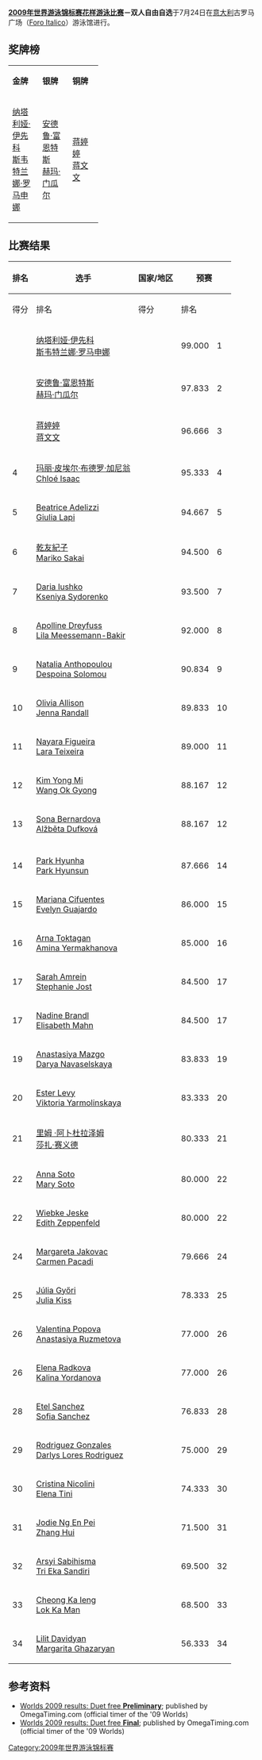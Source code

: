 {{Link style|time=2015-12-13T12:19:11+00:00}}
{{noteTA|G1=Aquatics}}
{{2009年世界游泳锦标赛}}
{{main|2009年世界游泳锦标赛花样游泳比赛}}

'''[[2009年世界游泳锦标赛花样游泳比赛|2009年世界游泳锦标赛花样游泳比赛]]－双人自由自选'''于7月24日在[[意大利|意大利]]古罗马广场（[[:en:Foro_Italico|Foro Italico]]）游泳馆进行。

== 奖牌榜 ==

{| class="wikitable" style="text-align:center" width=60%
|- align="center"
| width=20% bgcolor=gold|'''金牌'''|| width=20% bgcolor=silver|'''银牌'''|| width=20% bgcolor=CC9966|'''铜牌'''
|-
|[[纳塔利娅·伊先科|纳塔利娅·伊先科]]<br />[[斯韦特兰娜·罗马申娜|斯韦特兰娜·罗马申娜]]<br />{{RUS}}
|[[安德鲁·富恩特斯|安德鲁·富恩特斯]]<br />[[赫玛·门瓜尔|赫玛·门瓜尔]]<br />{{ESP}}
|[[蒋婷婷|蒋婷婷]]<br />[[蒋文文|蒋文文]]<br />{{CHN}}
|}

== 比赛结果 ==

{| class="wikitable" style="text-align:center;font-family:Arial" width=60%
|-
!rowspan="2"|排名!!rowspan="2"|选手!!rowspan="2"|国家/地区!!colspan="2"|预赛!!colspan="2"|决赛
|-
!得分!!排名!!得分!!排名
|-bgcolor=ccffcc
| {{gold01}}   ||align=left| [[纳塔利娅·伊先科|纳塔利娅·伊先科]]<br />[[斯韦特兰娜·罗马申娜|斯韦特兰娜·罗马申娜]] ||align=left|{{RUS}}|| 99.000 ||1 || 98.833  || '''1'''
|-bgcolor=ccffcc
| {{silver02}}   ||align=left| [[安德鲁·富恩特斯|安德鲁·富恩特斯]]<br />[[赫玛·门瓜尔|赫玛·门瓜尔]] ||align=left|  {{ESP}} ||97.833 || 2 || 98.333  ||'''2'''
|-bgcolor=ccffcc
| {{bronze03}} ||align=left| [[蒋婷婷|蒋婷婷]]<br />[[蒋文文|蒋文文]] ||align=left|{{CHN}}|| 96.666 || 3 ||  97.000  ||  '''3'''
|-bgcolor=ccffcc
| 4  ||align=left| [[玛丽·皮埃尔·布德罗·加尼翁|玛丽·皮埃尔·布德罗·加尼翁]]<br />[[Chloé_Isaac|Chloé Isaac]] ||align=left|{{CAN}}||95.333 || 4 || 95.833  || '''4'''
|-bgcolor=ccffcc
|  5 ||align=left| [[Beatrice_Adelizzi|Beatrice Adelizzi]]<br />[[Giulia_Lapi|Giulia Lapi]] ||align=left|{{ITA}}||94.667|| 5 ||  95.334  || '''5'''
|-bgcolor=ccffcc
| 6 ||align=left| [[乾友紀子|乾友紀子]]<br />[[Mariko_Sakai|Mariko Sakai]] ||align=left|{{JPN}}|| 94.500 || 6 || 94.000 || '''6'''
|-bgcolor=ccffcc
|  7 ||align=left| [[Daria_Iushko|Daria Iushko]]<br />[[Kseniya_Sydorenko|Kseniya Sydorenko]] ||align=left|{{UKR}}||93.500 || 7 || 93.000  || '''7'''
|-bgcolor=ccffcc
| 8  ||align=left| [[Apolline_Dreyfuss|Apolline Dreyfuss]]<br />[[Lila_Meessemann-Bakir|Lila Meessemann-Bakir]] ||align=left|{{FRA}}|| 92.000 || 8 ||92.000  || '''8'''
|-bgcolor=ccffcc
|  9 ||align=left| [[Natalia_Anthopoulou|Natalia Anthopoulou]]<br />[[Despoina_Solomou|Despoina Solomou]] ||align=left|{{GRE}}|| 90.834 || 9 || 91.333  || '''9'''
|-bgcolor=ccffcc
| 10  ||align=left| [[Olivia_Allison|Olivia Allison]]<br />[[Jenna_Randall|Jenna Randall]] ||align=left|{{GBR}}|| 89.833 || 10 || 90.667 || '''10'''
|-bgcolor=ccffcc
| 11  ||align=left| [[Nayara_Figueira|Nayara Figueira]]<br />[[Lara_Teixeira|Lara Teixeira]] ||align=left|{{BRA}}|| 89.000 || 11 || 89.500 || '''11'''
|-bgcolor=ccffcc
| 12 ||align=left| [[Kim_Yong_Mi|Kim Yong Mi]]<br />[[Wang_Ok_Gyong|Wang Ok Gyong]] ||align=left|{{PRK}}|| 88.167 || 12 || 88.500 || '''12'''
|-bgcolor=ccffcc 
| 13  ||align=left| [[Sona_Bernardova|Sona Bernardova]]<br />[[Alžběta_Dufková|Alžběta Dufková]] ||align=left|{{CZE}}|| 88.167 || 12|| 86.834 || '''13'''  
|- bgcolor=#DDDDDD
|colspan=7|
|- 
| 14 ||align=left| [[Park_Hyunha|Park Hyunha]]<br />[[Park_Hyunsun|Park Hyunsun]] ||align=left|{{KOR}}|| 87.666 || 14 ||  ||   
|- 
| 15 ||align=left| [[Mariana_Cifuentes|Mariana Cifuentes]]<br />[[Evelyn_Guajardo|Evelyn Guajardo]] ||align=left|{{MEX}}|| 86.000 || 15|| ||
|- 
| 16 ||align=left| [[Arna_Toktagan|Arna Toktagan]]<br />[[Amina_Yermakhanova|Amina Yermakhanova]] ||align=left|{{KAZ}}|| 85.000 || 16|| ||
|- 
| 17 ||align=left| [[Sarah_Amrein|Sarah Amrein]]<br />[[Stephanie_Jost|Stephanie Jost]] ||align=left|{{SUI}}|| 84.500 || 17||  ||
|- 
| 17 ||align=left| [[Nadine_Brandl|Nadine Brandl]]<br />[[Elisabeth_Mahn|Elisabeth Mahn]] ||align=left|{{AUT}}|| 84.500 || 17|| || 
|- 
| 19 ||align=left| [[Anastasiya_Mazgo|Anastasiya Mazgo]]<br />[[Darya_Navaselskaya|Darya Navaselskaya]]  ||align=left|{{BLR}}|| 83.833 || 19||  || 
|- 
| 20 ||align=left| [[Ester_Levy|Ester Levy]]<br />[[Viktoria_Yarmolinskaya|Viktoria Yarmolinskaya]] ||align=left|{{ISR}}|| 83.333 || 20 || ||
|- 
| 21 ||align=left| [[里姆_·阿卜杜拉泽姆|里姆 ·阿卜杜拉泽姆]]<br />[[莎扎·赛义德|莎扎·赛义德]] ||align=left|{{EGY}}|| 80.333 || 21 ||  ||   
|- 
| 22 ||align=left| [[Anna_Soto|Anna Soto]]<br />[[Mary_Soto|Mary Soto]] ||align=left|{{VEN}}|| 80.000 || 22 ||  || 
|- 
| 22 ||align=left| [[Wiebke_Jeske|Wiebke Jeske]]<br />[[Edith_Zeppenfeld|Edith Zeppenfeld]] ||align=left|{{GER}}|| 80.000 || 22|| ||
|- 
| 24 ||align=left| [[Margareta_Jakovac|Margareta Jakovac]]<br />[[Carmen_Pacadi|Carmen Pacadi]] ||align=left|{{CRO}}|| 79.666 || 24|| ||
|- 
| 25 ||align=left| [[Júlia_Győri|Júlia Győri]]<br />[[Julia_Kiss|Julia Kiss]] ||align=left|{{HUN}}|| 78.333 || 25 || ||
|- 
| 26 ||align=left| [[Valentina_Popova_(synchronized_swimmer)|Valentina Popova]]<br />[[Anastasiya_Ruzmetova|Anastasiya Ruzmetova]] ||align=left|{{UZB}}|| 77.000 || 26|| ||  
|- 
| 26 ||align=left| [[Elena_Radkova|Elena Radkova]]<br />[[Kalina_Yordanova|Kalina Yordanova]] ||align=left|{{BUL}}|| 77.000 || 26 || ||
|- 
| 28 ||align=left| [[Etel_Sanchez|Etel Sanchez]]<br />[[Sofia_Sanchez|Sofia Sanchez]] ||align=left|{{ARG}}|| 76.833 || 28||  ||   
|- 
| 29 ||align=left| [[Rodriguez_Gonzales|Rodriguez Gonzales]]<br />[[Darlys_Lores_Rodriguez|Darlys Lores Rodriguez]] ||align=left|{{CUB}}|| 75.000 || 29 || ||
|- 
| 30 ||align=left| [[Cristina_Nicolini|Cristina Nicolini]]<br />[[Elena_Tini|Elena Tini]] ||align=left|{{SMR}}|| 74.333 || 30 || ||
|- 
| 31 ||align=left| [[Jodie_Ng_En_Pei|Jodie Ng En Pei]]<br />[[Zhang_Hui|Zhang Hui]] ||align=left|{{SIN}}|| 71.500 ||31 ||  ||   
|- 
| 32 ||align=left| [[Arsyi_Sabihisma|Arsyi Sabihisma]]<br />[[Tri_Eka_Sandiri|Tri Eka Sandiri]] ||align=left|{{INA}}||69.500 || 32 || ||
|- 
| 33 ||align=left| [[Cheong_Ka_Ieng|Cheong Ka Ieng]]<br />[[Lok_Ka_Man|Lok Ka Man]] ||align=left|{{MAC}}|| 68.500 || 33 ||  ||  
|- 
| 34 ||align=left| [[Lilit_Davidyan|Lilit Davidyan]]<br />[[Margarita_Ghazaryan|Margarita Ghazaryan]]  ||align=left|{{ARM}}|| 56.333 || 34 || || 
|}

== 参考资料 ==
<div class="references-small">
*[https://web.archive.org/web/20090806185002/http://www.omegatiming.com/synchro/racearchives/2009/Roma2009/C73_Results_Duet_Prelim.pdf Worlds 2009 results: Duet free '''Preliminary''']; published by OmegaTiming.com (official timer of the '09 Worlds)
*[https://web.archive.org/web/20090806182918/http://www.omegatiming.com/synchro/racearchives/2009/Roma2009/C73_Results_Duet_Finals.pdf Worlds 2009 results: Duet free '''Final''']; published by OmegaTiming.com (official timer of the '09 Worlds)
</div>

[[Category:2009年世界游泳锦标赛|Category:2009年世界游泳锦标赛]]
